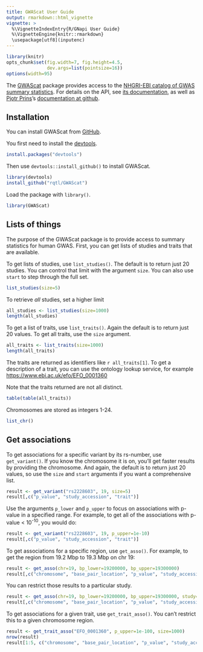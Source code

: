 ```yaml
---
title: GWAScat User Guide
output: rmarkdown::html_vignette
vignette: >
  %\VignetteIndexEntry{R/GNapi User Guide}
  %\VignetteEngine{knitr::rmarkdown}
  \usepackage[utf8](inputenc)
---
```


```r
library(knitr)
opts_chunk$set(fig.width=7, fig.height=4.5,
               dev.args=list(pointsize=16))
options(width=95)
```

The [GWAScat](https://github.com/rqtl/GWAScat) package provides
access to the [NHGRI-EBI catalog of GWAS summary statistics](https://www.ebi.ac.uk/gwas).
For details on the API, see [its
documentation](https://www.ebi.ac.uk/gwas/summary-statistics/docs/),
as well as [Pjotr Prins](http://thebird.nl/)'s [documentation at
github](https://github.com/pjotrp/racket-summary-stats).


## Installation

You can install GWAScat from
[GitHub](https://github.com/rqtl/GWAScat).

You first need to install the
[devtools](https://github.com/hadley/devtools).

```r
install.packages("devtools")
```

Then use `devtools::install_github()` to install GWAScat.

```r
library(devtools)
install_github("rqtl/GWAScat")
```

Load the package with `library()`.

```r
library(GWAScat)
```


## Lists of things

The purpose of the GWAScat package is to provide access to summary
statistics for human GWAS. First, you can get lists of studies
and traits that are available.

To get lists of studies, use `list_studies()`. The default is to
return just 20 studies. You can control that limit with the argument
`size`. You can also use `start` to step through the full set.

```r
list_studies(size=5)
```

To retrieve _all_ studies, set a higher limit

```r
all_studies <- list_studies(size=1000)
length(all_studies)
```

To get a list of traits, use `list_traits()`. Again the default is to
return just 20 values. To get all traits, use the `size` argument.

```r
all_traits <- list_traits(size=1000)
length(all_traits)
```

The traits are returned as identifiers like `r all_traits[1]`. To get
a description of a trait, you can use the ontology lookup service, for
example <https://www.ebi.ac.uk/efo/EFO_0001360>

Note that the traits returned are not all distinct.

```r
table(table(all_traits))
```

Chromosomes are stored as integers 1-24.

```r
list_chr()
```


## Get associations

To get associations for a specific variant by its rs-number, use
`get_variant()`. If you know the chromosome it is on, you'll get
faster results by providing the chromosome. And again, the default is
to return just 20 values, so use the `size` and `start` arguments if
you want a comprehensive list.

```r
result <- get_variant("rs2228603", 19, size=5)
result[,c("p_value", "study_accession", "trait")]
```

Use the arguments `p_lower` and `p_upper` to focus on associations
with p-value in a specified range. For example, to get all of the
associations with p-value < 10^-10^, you would do:

```r
result <- get_variant("rs2228603", 19, p_upper=1e-10)
result[,c("p_value", "study_accession", "trait")]
```

To get associations for a specific region, use `get_asso()`.
For example, to get the region from 19.2 Mbp to 19.3 Mbp on chr 19:

```r
result <- get_asso(chr=19, bp_lower=19200000, bp_upper=19300000)
result[,c("chromosome", "base_pair_location", "p_value", "study_accession", "trait")]
```

You can restrict those results to a particular study.

```r
result <- get_asso(chr=19, bp_lower=19200000, bp_upper=19300000, study="GCST000392")
result[,c("chromosome", "base_pair_location", "p_value", "study_accession", "trait")]
```

To get associations for a given trait, use `get_trait_asso()`. You
can't restrict this to a given chromosome region.

```r
result <- get_trait_asso("EFO_0001360", p_upper=1e-100, size=1000)
nrow(result)
result[1:5, c("chromosome", "base_pair_location", "p_value", "study_accession", "trait")]
```
